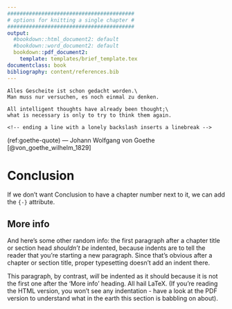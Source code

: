 ```yaml
---
#########################################
# options for knitting a single chapter #
#########################################
output:
  #bookdown::html_document2: default
  #bookdown::word_document2: default
  bookdown::pdf_document2:
    template: templates/brief_template.tex
documentclass: book
bibliography: content/references.bib
---
```


```block
Alles Gescheite ist schon gedacht worden.\
Man muss nur versuchen, es noch einmal zu denken.

All intelligent thoughts have already been thought;\
what is necessary is only to try to think them again.

<!-- ending a line with a lonely backslash inserts a linebreak -->
```
(ref:goethe-quote) --- Johann Wolfgang von Goethe [@von_goethe_wilhelm_1829]

# Conclusion {-}
If we don't want Conclusion to have a chapter number next to it, we can add the `{-}` attribute.

## More info {-}
And here's some other random info: 
the first paragraph after a chapter title or section head _shouldn't be_ indented, because indents are to tell the reader that you're starting a new paragraph. 
Since that's obvious after a chapter or section title, proper typesetting doesn't add an indent there.

This paragraph, by contrast, *will* be indented as it should because it is not the first one after the 'More info' heading.
All hail LaTeX. (If you're reading the HTML version, you won't see any indentation - have a look at the PDF version to understand what in the earth this section is babbling on about).
